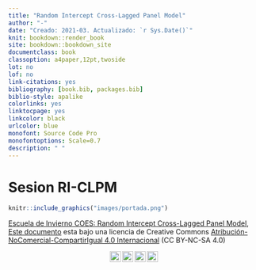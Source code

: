 ```yaml
--- 
title: "Random Intercept Cross-Lagged Panel Model"
author: "-"
date: "Creado: 2021-03. Actualizado: `r Sys.Date()`"
knit: bookdown::render_book
site: bookdown::bookdown_site
documentclass: book
classoption: a4paper,12pt,twoside
lot: no
lof: no
link-citations: yes
bibliography: [book.bib, packages.bib]
biblio-style: apalike
colorlinks: yes
linktocpage: yes
linkcolor: black
urlcolor: blue
monofont: Source Code Pro
monofontoptions: Scale=0.7
description: " "
---
```


# Sesion RI-CLPM {-}

```r
knitr::include_graphics("images/portada.png")
```

<p xmlns:dct="http://purl.org/dc/terms/" xmlns:cc="http://creativecommons.org/ns#"><a rel="cc:attributionURL" href="https://pjcarozzi.github.io/riclpm/"><span rel="dct:title">Escuela de Invierno COES: Random Intercept Cross-Lagged Panel Model</span></a>, <a rel="cc:attributionURL" href="mailto:pjcarozzi@uc.cl"><span rel="cc:attributionName">Este documento</span></a> esta bajo una licencia de Creative Commons <a href="https://creativecommons.org/licenses/by-nc-sa/4.0/deed.es">Atribución-NoComercial-CompartirIgual 4.0 Internacional</a> (CC BY-NC-SA 4.0) </p> <p align="center"><a href="https://creativecommons.org/licenses/by-nc-sa/4.0/deed.es"><img style="height:22px!important;margin-left: 3px;vertical-align:text-bottom;" src="https://search.creativecommons.org/static/img/cc_icon.svg" /><img  style="height:22px!important;margin-left: 3px;vertical-align:text-bottom;" src="https://search.creativecommons.org/static/img/cc-by_icon.svg" /><img  style="height:22px!important;margin-left: 3px;vertical-align:text-bottom;" src="https://search.creativecommons.org/static/img/cc-nc_icon.svg" /><img  style="height:22px!important;margin-left: 3px;vertical-align:text-bottom;" src="https://search.creativecommons.org/static/img/cc-sa_icon.svg" /></a></p>
